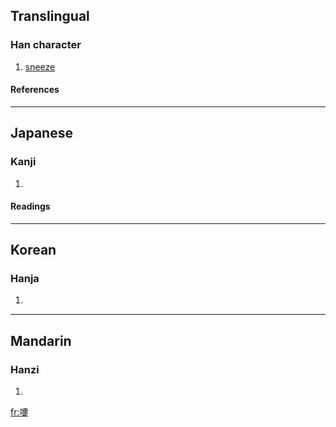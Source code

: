 {{see|嚏}}

==Translingual==
===Han character===
{{Han char|rn=30|rad=口|as=15|sn=18|four=|canj=口十月人 (RJBO), X口十月人 (XRJBO)}}
# [[sneeze]]
====References====
{{Han ref|kx=0212.260|dkj=04501|dj=0435.110|hdz=10699.030|uh=5694|ud=22164}}
----
==Japanese==
===Kanji===
{{ja-kanji|grade=|rs=口15}}
# {{defn|Japanese}} 
====Readings====
{{ja-readings|on=[[てい]] (tei)|kun=[[くしゃみ]] (kushami)}}
----
==Korean==
===Hanja===
{{ko-hanja|hangeul=체|rv=che|mr=ch'e}}
# {{defn|Korean}}
----
==Mandarin==
===Hanzi===
{{cmn-hanzi|pin=[[tì]] ([[ti4]])|wg=t'i<sup>4</sup>}}
# {{defn|Mandarin}}

[[fr:嚔]]
